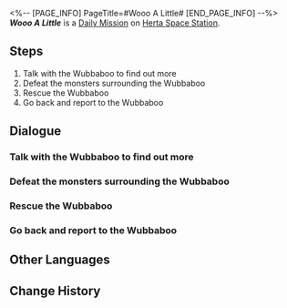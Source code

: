 <%-- [PAGE_INFO]
PageTitle=#Wooo A Little#
[END_PAGE_INFO] --%>
{{Stub|Dialogue.}}
{{Mission Infobox
|id            = 3000212
|title         = 
|image         = <!--Mission Wooo A Little.png-->
|type          = Daily
|event_name    = 
|chapter       = 
|requirements  = {{subst:void|<!--Unknown: {"Type":"Manual"}-->}}
|summary       = <!--official mission summary from Fate's Atlas-->
|characters    = Trailblazer
|startLocation = [[Herta Space Station]] - [[Supply Zone]]
|world         = Herta Space Station
|area          = Supply Zone
|prev          = 
|next          = 
|rewards       = Credit*5,000
}}
'''''Wooo A Little''''' is a [[Daily Mission]] on [[Herta Space Station]].

==Steps==
# Talk with the Wubbaboo to find out more
# Defeat the monsters surrounding the Wubbaboo
# Rescue the Wubbaboo
# Go back and report to the Wubbaboo

<!--
==Gameplay Notes==

--><!--
==Trial Character==

-->
==Dialogue==
{{Stub Dialogue}}

===Talk with the Wubbaboo to find out more===
{{Mission Description|type=daily|location=Supply Zone|You come across a Wubbaboo that looks anxious. Go and ask it what's going on.}}
{{Dialogue Start}}
:{{tx}}
{{Dialogue End}}

===Defeat the monsters surrounding the Wubbaboo===
{{Mission Description|type=daily|location=Storage Zone|update|Wubba-woo, woo-whoo... Monsters!}}
{{Dialogue Start}}
:{{tx}}
{{Dialogue End}}

===Rescue the Wubbaboo===
{{Mission Description|type=daily|location=Storage Zone|update|This Wubbaboo seems petrified with fear... Go and check up on it.}}
{{Dialogue Start}}
:{{tx}}
{{Dialogue End}}

===Go back and report to the Wubbaboo===
{{Mission Description|type=daily|location=Supply Zone|update|Rescue complete! Go back and tell the anxious Wubbaboo that it can rest easy.}}
{{Dialogue Start}}
:{{tx}}
{{Dialogue End}}

==Other Languages==
{{Other Languages
|en   = Wooo A Little
|zhs  = 呜呜一下
|zht  = 嗚嗚一下
|ja   = ウーウーっとな！
|ko   = 훌쩍훌쩍
|es   = Un poco de buuu
|fr   = Youhou
|ru   = Скажите «Ву-ву-ву»
|th   = วูวู กันสักหน่อย
|vi   = Wo Wo Xem Nào!
|de   = Ein bisschen Wuh-wuh
|id   = Woo Woo Sebentar
|pt   = Comemore um Pouquinho
}}

==Change History==
{{Change History|1.0}}
